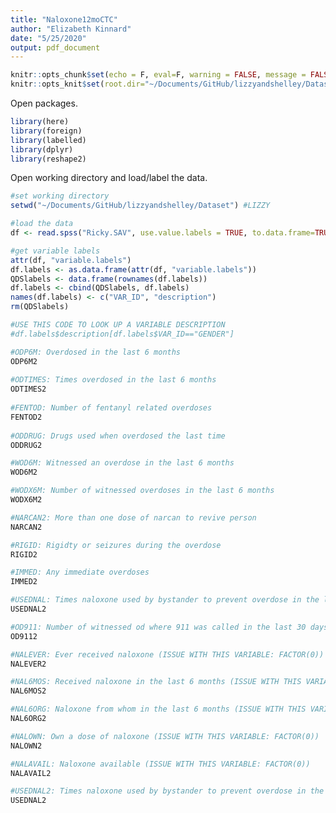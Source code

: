 ```yaml
---
title: "Naloxone12moCTC"
author: "Elizabeth Kinnard"
date: "5/25/2020"
output: pdf_document
---
```


```r
knitr::opts_chunk$set(echo = F, eval=F, warning = FALSE, message = FALSE, global.par=TRUE)
knitr::opts_knit$set(root.dir="~/Documents/GitHub/lizzyandshelley/Dataset")
```

Open packages.
```r
library(here)
library(foreign)
library(labelled)
library(dplyr)
library(reshape2)
```

Open working directory and load/label the data.
```r
#set working directory
setwd("~/Documents/GitHub/lizzyandshelley/Dataset") #LIZZY

#load the data
df <- read.spss("Ricky.SAV", use.value.labels = TRUE, to.data.frame=TRUE)

#get variable labels
attr(df, "variable.labels")
df.labels <- as.data.frame(attr(df, "variable.labels"))
QDSlabels <- data.frame(rownames(df.labels))
df.labels <- cbind(QDSlabels, df.labels)
names(df.labels) <- c("VAR_ID", "description")
rm(QDSlabels)

#USE THIS CODE TO LOOK UP A VARIABLE DESCRIPTION
#df.labels$description[df.labels$VAR_ID=="GENDER"]
```



```r
#ODP6M: Overdosed in the last 6 months
ODP6M2 
                                                                                                              
#ODTIMES: Times overdosed in the last 6 months
ODTIMES2 
                                                                                                               
#FENTOD: Number of fentanyl related overdoses
FENTOD2
                                                                                                               
#ODDRUG: Drugs used when overdosed the last time
ODDRUG2                                                                                                                

#WOD6M: Witnessed an overdose in the last 6 months
WOD6M2                                                                                                              

#WODX6M: Number of witnessed overdoses in the last 6 months
WODX6M2                                                                                                             

#NARCAN2: More than one dose of narcan to revive person
NARCAN2   

#RIGID: Rigidty or seizures during the overdose
RIGID2

#IMMED: Any immediate overdoses
IMMED2 

#USEDNAL: Times naloxone used by bystander to prevent overdose in the last 30 days
USEDNAL2 

#OD911: Number of witnessed od where 911 was called in the last 30 days" 
OD9112

#NALEVER: Ever received naloxone (ISSUE WITH THIS VARIABLE: FACTOR(0))
NALEVER2

#NAL6MOS: Received naloxone in the last 6 months (ISSUE WITH THIS VARIABLE: FACTOR(0))
NAL6MOS2

#NAL6ORG: Naloxone from whom in the last 6 months (ISSUE WITH THIS VARIABLE: FACTOR(0))
NAL6ORG2

#NALOWN: Own a dose of naloxone (ISSUE WITH THIS VARIABLE: FACTOR(0))
NALOWN2

#NALAVAIL: Naloxone available (ISSUE WITH THIS VARIABLE: FACTOR(0))
NALAVAIL2

#USEDNAL2: Times naloxone used by bystander to prevent overdose in the last 30 days
USEDNAL2
```

